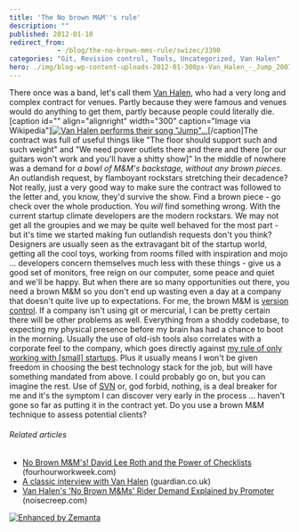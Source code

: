 ```yaml
---
title: 'The No brown M&M''s rule'
description: ""
published: 2012-01-10
redirect_from: 
            - /blog/the-no-brown-mms-rule/swizec/3390
categories: "Git, Revision control, Tools, Uncategorized, Van Halen"
hero: ./img/blog-wp-content-uploads-2012-01-300px-Van_Halen_-_Jump_2007-11-102.jpg
---
```

There once was a band, let&#x27;s call them [Van Halen](http://www.van-halen.com "Van Halen"), who had a very long and complex contract for venues. Partly because they were famous and venues would do anything to get them, partly because people could literally die. \[caption id=&quot;&quot; align=&quot;alignright&quot; width=&quot;300&quot; caption=&quot;Image via Wikipedia&quot;][![Van Halen performs their song "Jump"...](./img/blog-wp-content-uploads-2012-01-300px-Van_Halen_-_Jump_2007-11-102.jpg 'Van Halen performs their song "Jump"...')](http://commons.wikipedia.org/wiki/File:Van_Halen_-_Jump_2007-11-10.jpg)\[/caption]The contract was full of useful things like &quot;The floor should support such and such weight&quot; and &quot;We need power outlets there and there and there \[or our guitars won&#x27;t work and you&#x27;ll have a shitty show]&quot; In the middle of nowhere was a demand for _a bowl of M&amp;M&#x27;s backstage, without any brown pieces_. An outlandish request, by flamboyant rockstars stretching their decadence? Not really, just a very good way to make sure the contract was followed to the letter and, you know, they&#x27;d survive the show. Find a brown piece - go check over the whole production. You _will_ find something wrong. With the current startup climate developers are the modern rockstars. We may not get all the groupies and we may be quite well behaved for the most part - but it&#x27;s time we started making fun outlandish requests don&#x27;t you think? Designers are usually seen as the extravagant bit of the startup world, getting all the cool toys, working from rooms filled with inspiration and mojo ... developers concern themselves much less with these things - give us a good set of monitors, free reign on our computer, some peace and quiet and we&#x27;ll be happy. But when there are so many opportunities out there, you need a brown M&amp;M so you don&#x27;t end up wasting even a day at a company that doesn&#x27;t quite live up to expectations. For me, the brown M&amp;M is [version control](http://en.wikipedia.org/wiki/Revision_control "Revision control"). If a company isn&#x27;t using git or mercurial, I can be pretty certain there will be other problems as well. Everything from a shoddy codebase, to expecting my physical presence before my brain has had a chance to boot in the morning. Usually the use of old-ish tools also correlates with a corporate feel to the company, which goes directly against [my rule of only working with \[small\] startups](http://swizec.com/blog/why-i-only-work-with-startups/swizec/2936). Plus it usually means I won&#x27;t be given freedom in choosing the best technology stack for the job, but will have something mandated from above. I could probably go on, but you can imagine the rest. Use of [SVN](http://subversion.apache.org/ "Apache Subversion") or, god forbid, nothing, is a deal breaker for me and it&#x27;s the symptom I can discover very early in the process ... haven&#x27;t gone so far as putting it in the contract yet. Do you use a brown M&amp;M technique to assess potential clients?

###### Related articles

- [No Brown M&amp;M&#x27;s! David Lee Roth and the Power of Checklists](http://www.fourhourworkweek.com/blog/2012/01/01/no-brown-mms-david-lee-roth-and-the-power-of-checklists/) (fourhourworkweek.com)
- [A classic interview with Van Halen](http://r.zemanta.com/?u=http%3A//www.guardian.co.uk/music/musicblog/2012/jan/04/valen-halen-david-lee-roth&a=69445001&rid=b1fa680b-accb-4c9c-9a28-6e4812ae6347&e=f775e713b9d76aa8a86b40cca9fd4251) (guardian.co.uk)
- [Van Halen&#x27;s &#x27;No Brown M&amp;Ms&#x27; Rider Demand Explained by Promoter](http://www.noisecreep.com/2011/11/30/van-halens-brown-M-Ms-rider-demand/) (noisecreep.com)

[![Enhanced by Zemanta](http://img.zemanta.com/zemified_e.png?x-id=b1fa680b-accb-4c9c-9a28-6e4812ae6347)](http://www.zemanta.com/ "Enhanced by Zemanta")
